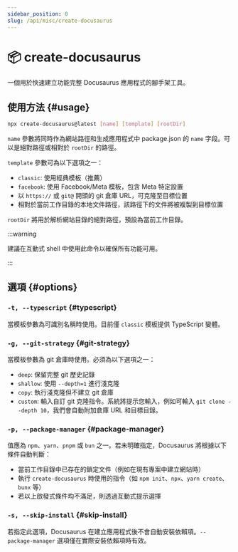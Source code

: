 ```yaml
---
sidebar_position: 0
slug: /api/misc/create-docusaurus
---
```


# 📦 create-docusaurus

一個用於快速建立功能完整 Docusaurus 應用程式的腳手架工具。

## 使用方法 {#usage}

```bash
npx create-docusaurus@latest [name] [template] [rootDir]
```

`name` 參數將同時作為網站路徑和生成應用程式中 package.json 的 `name` 字段。可以是絕對路徑或相對於 `rootDir` 的路徑。

`template` 參數可為以下選項之一：

- `classic`: 使用經典模板（推薦）
- `facebook`: 使用 Facebook/Meta 模板，包含 Meta 特定設置
- 以 `https://` 或 `git@` 開頭的 git 倉庫 URL，可克隆至目標位置
- 相對於當前工作目錄的本地文件路徑，該路徑下的文件將被複製到目標位置

`rootDir` 將用於解析網站目錄的絕對路徑，預設為當前工作目錄。

:::warning

建議在互動式 shell 中使用此命令以確保所有功能可用。

:::

## 選項 {#options}

### `-t, --typescript` {#typescript}

當模板參數為可識別名稱時使用。目前僅 `classic` 模板提供 TypeScript 變體。

### `-g, --git-strategy` {#git-strategy}

當模板參數為 git 倉庫時使用。必須為以下選項之一：

- `deep`: 保留完整 git 歷史記錄
- `shallow`: 使用 `--depth=1` 進行淺克隆
- `copy`: 執行淺克隆但不建立 git 倉庫
- `custom`: 輸入自訂 git 克隆指令。系統將提示您輸入，例如可輸入 `git clone --depth 10`，我們會自動附加倉庫 URL 和目標目錄。

### `-p, --package-manager` {#package-manager}

值應為 `npm`、`yarn`、`pnpm` 或 `bun` 之一。若未明確指定，Docusaurus 將根據以下條件自動判斷：

- 當前工作目錄中已存在的鎖定文件（例如在現有專案中建立網站時）
- 執行 `create-docusaurus` 時使用的指令（如 `npm init`、`npx`、`yarn create`、`bunx` 等）
- 若以上啟發式條件均不滿足，則透過互動式提示選擇

### `-s, --skip-install` {#skip-install}

若指定此選項，Docusaurus 在建立應用程式後不會自動安裝依賴項。`--package-manager` 選項僅在實際安裝依賴項時有效。